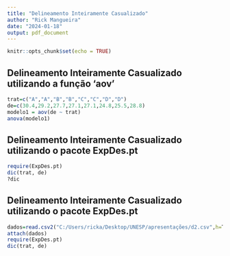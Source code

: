 ---
title: "Delineamento Inteiramente Casualizado"
author: "Rick Mangueira"
date: "2024-01-18"
output: pdf_document
---

```{r setup, include=FALSE}
knitr::opts_chunk$set(echo = TRUE)
```

## Delineamento Inteiramente Casualizado utilizando a função 'aov'


```{r, echo=TRUE}
trat=c("A","A","B","B","C","C","D","D")
de=c(30.4,29.2,27.7,27.1,27.1,24.8,25.5,28.8)
modelo1 = aov(de ~ trat)
anova(modelo1)
```

## Delineamento Inteiramente Casualizado utilizando o pacote ExpDes.pt
```{r, echo=TRUE}
require(ExpDes.pt)
dic(trat, de)
?dic

```


## Delineamento Inteiramente Casualizado utilizando o pacote ExpDes.pt
```{r, echo=TRUE}
dados=read.csv2("C:/Users/ricka/Desktop/UNESP/apresentações/d2.csv",h=T,sep = ";")
attach(dados)
require(ExpDes.pt)
dic(trat, de)

```

